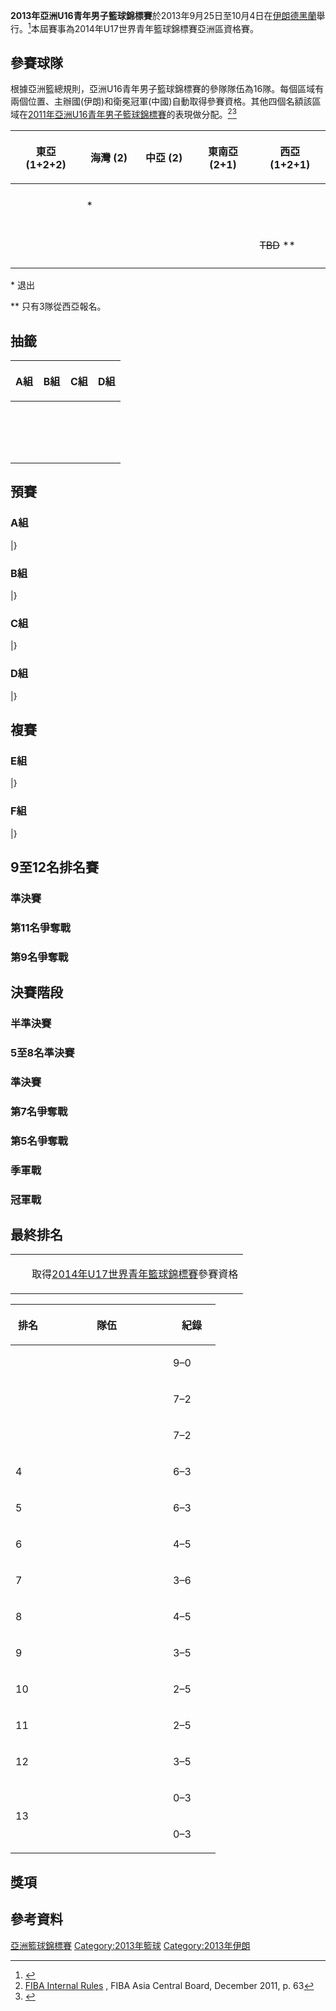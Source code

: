 {{Infobox FIBA tourney
| gender       = men
| continent    = Asia U-16
| year         = 2013
| logo         = 2013年亞洲U16青年男子籃球錦標賽logo.jpg
| size         = 200
| caption      = 
| host         = 伊朗
| dates        = 9月25日至10月4日
| teams        = 14
| federations  = 44
| venues       = 1
| cities       = 1
| champions    = China
| title_number = 3
| mvp          =
| ppg_p        = 
| ppg_t        = 
| rpg_p        = 
| rpg_t        =
| apg_p        =
| apg_t        = 
| website      = [http://www.tehran2013.fibaasia.net 2013年亞洲U16青年男子籃球錦標賽]
| prevseason   = [[2011年亞洲U16青年男子籃球錦標賽|2011]]
| nextseason   = [[2015年亞洲U16青年男子籃球錦標賽|2015]]
}}

'''2013年亞洲U16青年男子籃球錦標賽'''於2013年9月25日至10月4日在[[伊朗|伊朗]][[德黑蘭|德黑蘭]]舉行。<ref>{{cite web|url=http://www.fibaasia.net/NewsDetails.aspx?id=2916|title=PHI - 27th FIBA Asia Championship moved to Philippines; 2013 calendar finalized|date=10 January 2013|publisher=[[FIBA_Asia|FIBA Asia]]|accessdate=28 June 2013|archive-url=https://web.archive.org/web/20130925165031/http://www.fibaasia.net/NewsDetails.aspx?id=2916|archive-date=2013-09-25|dead-url=yes}}</ref>本屆賽事為2014年U17世界青年籃球錦標賽亞洲區資格賽。

== 參賽球隊 ==
根據亞洲籃總規則，亞洲U16青年男子籃球錦標賽的參隊隊伍為16隊。每個區域有兩個位置、主辦國(伊朗)和衛冕冠軍(中國)自動取得參賽資格。其他四個名額該區域在[[2011年亞洲U16青年男子籃球錦標賽|2011年亞洲U16青年男子籃球錦標賽]]的表現做分配。<ref>[http://fibaasia.net/FIBA%20ASIA%20Internal%20Regulations.pdf FIBA Internal Rules] {{Wayback|url=http://fibaasia.net/FIBA%20ASIA%20Internal%20Regulations.pdf |date=20150213232937 }}, FIBA Asia Central Board, December 2011, p. 63</ref><ref>{{cite web|url=http://tehran2013.fibaasia.net/Teams.aspx|title=Teams|publisher=[[FIBA_Asia|FIBA Asia]]|accessdate=3 September 2013|deadurl=yes|archiveurl=https://web.archive.org/web/20130925052850/http://tehran2013.fibaasia.net/Teams.aspx|archivedate=2013年9月25日}}</ref>

{|class=wikitable style="font-size:90%;"
|-
!width=150|東亞 (1+2+2) !!width=150|海灣 (2) !!width=150|中亞 (2) !!width=150|東南亞 (2+1) !!width=150|西亞 (1+2+1)
|-
|bgcolor="#aaffaa"|{{Bk|CHN}}
|{{bk|BHR}}
|{{bk|IND}}
|{{bk|PHI}}
|bgcolor="#aaffaa"|{{Bk|IRI}}
|-
|{{bk|TPE}}
|<s>{{Bk|SAU}}</s> *
|{{bk|KAZ}}
|{{bk|THA}}
|{{bk|JOR}}
|-
|{{bk|HKG}}
|
|
|{{bk|MAS}}
|{{bk|SYR}}
|-
|{{bk|JPN}}
|
|
|
|<s>TBD</s> **
|-
|{{bk|KOR}}
|
|
|
|
|}

<nowiki>*</nowiki> 退出

<nowiki>**</nowiki> 只有3隊從西亞報名。

==抽籤==
{| class="wikitable" width=80%
!width=25%|A組
!width=25%|B組
!width=25%|C組
!width=25%|D組
|- 
|valign=top|
{{bk|BHR}}<br />
{{bk|CHN}}<br />
{{bk|HKG}}<br />
{{bk|SYR}}
|valign=top|
{{bk|IRI}}<br />
{{bk|KOR}}<br />
{{bk|MAS}}<br />
{{bk|THA}}
|valign=top|
{{bk|IND}}<br />
{{bk|JPN}}<br />
{{bk|JOR}}
|valign=top|
{{bk|TPE}}<br />
{{bk|KAZ}}<br />
{{bk|PHI}}
|}

==預賽==

===A組===
{{Bs cl2 header navbar}}
{{Bs cl2 team|t={{bku|17|CHN}} |w=3 |l=0 |pf=287 |pa=152 |bc=#ccffcc}}
{{Bs cl2 team|t={{bku|17|SYR}} |w=2 |l=1 |pf=210 |pa=224 |bc=#ccffcc}}
{{Bs cl2 team|t={{bku|17|BHR}} |w=1 |l=2 |pf=191 |pa=226 |bc=#ccffcc}}
{{Bs cl2 team|t={{bku|17|HKG}} |w=0 |l=3 |pf=174 |pa=260}}
|}

{{Basketballbox|bg=#eee |date=9月25日 |place= [[德黑蘭|德黑蘭]][[阿薩迪籃球館|阿薩迪籃球館]] |time= 09:00 
|report=
|teamA= '''{{bku-rt|17|CHN}}''' |scoreA='''95'''
|teamB= {{bku|17|SYR}} |scoreB=61
|Q1=30–12 |Q2=23–18 |Q3=26–18 |Q4=16–13
|points1=
|points2=
|rebounds1=
|rebounds2=
|assist1= 
|assist2=
|referee=
}}

{{Basketballbox |date=9月25日 |place= [[德黑蘭|德黑蘭]][[阿薩迪籃球館|阿薩迪籃球館]] |time= 11:00 
|report=
|teamA= '''{{bku-rt|17|BHR}}''' |scoreA='''85'''
|teamB= {{bku|17|HKG}} |scoreB=60
|Q1=19–16 |Q2=22–19 |Q3=17–9 |Q4=27–16
|points1=
|points2=
|rebounds1=
|rebounds2=
|assist1= 
|assist2=
|referee=
}}

{{Basketballbox|bg=#eee |date=9月26日 |place= [[德黑蘭|德黑蘭]][[阿薩迪籃球館|阿薩迪籃球館]] |time= 09:00 
|report=
|teamA= {{bku-rt|17|HKG}} |scoreA=48
|teamB= '''{{bku|17|CHN}}''' |scoreB='''100'''
|Q1=17–22 |Q2=12–21 |Q3=8–35 |Q4=11–22
|points1=
|points2=
|rebounds1=
|rebounds2=
|assist1= 
|assist2=
|referee=
}}

{{Basketballbox |date=9月26日 |place= [[德黑蘭|德黑蘭]][[阿薩迪籃球館|阿薩迪籃球館]] |time= 11:00 
|report=
|teamA= '''{{bku-rt|17|SYR}}''' |scoreA='''74'''
|teamB= {{bku|17|BHR}} |scoreB=63
|Q1=19–8 |Q2=21–13 |Q3=16–23 |Q4=18–19
|points1=
|points2=
|rebounds1=
|rebounds2=
|assist1= 
|assist2=
|referee=
}}

{{Basketballbox|bg=#eee |date=9月27日 |place= [[德黑蘭|德黑蘭]][[阿薩迪籃球館|阿薩迪籃球館]] |time= 09:00 
|report=
|teamA= '''{{bku-rt|17|CHN}}''' |scoreA='''92'''
|teamB= {{bku|17|BHR}} |scoreB=43
|Q1=21–12 |Q2=19–13 |Q3=24–6 |Q4=28–12
|points1=
|points2=
|rebounds1=
|rebounds2=
|assist1= 
|assist2=
|referee=
}}

{{Basketballbox |date=9月27日 |place= [[德黑蘭|德黑蘭]][[阿薩迪籃球館|阿薩迪籃球館]] |time= 11:00 
|report=
|teamA= {{bku-rt|17|HKG}} |scoreA=66
|teamB= '''{{bku|17|SYR}}''' |scoreB='''75'''
|Q1=21–18 |Q2=15–18 |Q3=16–20 |Q4=14–19
|points1=
|points2=
|rebounds1=
|rebounds2=
|assist1= 
|assist2=
|referee=
}}

===B組===
{{Bs cl2 header navbar}}
{{Bs cl2 team|t={{bku|17|KOR}} |w=3 |l=0 |pf=315 |pa=215 |bc=#ccffcc}}
{{Bs cl2 team|t={{bku|17|IRI}} |w=2 |l=1 |pf=253 |pa=211 |bc=#ccffcc}}
{{Bs cl2 team|t={{bku|17|MAS}} |w=1 |l=2 |pf=205 |pa=265 |bc=#ccffcc}}
{{Bs cl2 team|t={{bku|17|THA}} |w=0 |l=3 |pf=172 |pa=254}}
|}

{{Basketballbox|bg=#eee |date=9月25日 |place= [[德黑蘭|德黑蘭]][[阿薩迪籃球館|阿薩迪籃球館]] |time= 13:00 
|report=
|teamA= '''{{bku-rt|17|KOR}}''' |scoreA='''118'''
|teamB= {{bku|17|THA}} |scoreB=65
|Q1=32–15 |Q2=19–17 |Q3=32–14 |Q4=34–19
|points1=
|points2=
|rebounds1=
|rebounds2=
|assist1= 
|assist2=
|referee=
}}

{{Basketballbox |date=9月25日 |place= [[德黑蘭|德黑蘭]][[阿薩迪籃球館|阿薩迪籃球館]] |time= 17:00 
|report=
|teamA= {{bku-rt|17|MAS}} |scoreA=68
|teamB= '''{{bku|17|IRI}}''' |scoreB='''104'''
|Q1=16–31 |Q2=24–26 |Q3=14–17 |Q4=14–30
|points1=
|points2=
|rebounds1=
|rebounds2=
|assist1= 
|assist2=
|referee=
}}

{{Basketballbox|bg=#eee |date=9月26日 |place= [[德黑蘭|德黑蘭]][[阿薩迪籃球館|阿薩迪籃球館]] |time= 13:00 
|report=
|teamA= {{bku-rt|17|THA}} |scoreA=56
|teamB= '''{{bku|17|MAS}}''' |scoreB='''65'''
|Q1=11–17 |Q2=14–17 |Q3=19–16 |Q4=12–15
|points1=
|points2=
|rebounds1=
|rebounds2=
|assist1= 
|assist2=
|referee=
}}

{{Basketballbox |date=9月26日 |place= [[德黑蘭|德黑蘭]][[阿薩迪籃球館|阿薩迪籃球館]] |time= 17:00 
|report=
|teamA= {{bku-rt|17|IRI}} |scoreA=78
|teamB= '''{{bku|17|KOR}}''' |scoreB='''92'''
|Q1=19–20 |Q2=23–22 |Q3=16–27 |Q4=20–23
|points1=
|points2=
|rebounds1=
|rebounds2=
|assist1= 
|assist2=
|referee=
}}

{{Basketballbox|bg=#eee |date=9月27日 |place= [[德黑蘭|德黑蘭]][[阿薩迪籃球館|阿薩迪籃球館]] |time= 13:00 
|report=
|teamA= '''{{bku-rt|17|KOR}}''' |scoreA='''105'''
|teamB= {{bku|17|MAS}} |scoreB=72
|Q1=24–16 |Q2=23–24 |Q3=25–14 |Q4=33–18
|points1=
|points2=
|rebounds1=
|rebounds2=
|assist1= 
|assist2=
|referee=
}}

{{Basketballbox |date=9月27日 |place= [[德黑蘭|德黑蘭]][[阿薩迪籃球館|阿薩迪籃球館]] |time= 17:00 
|report=
|teamA= '''{{bku-rt|17|IRI}}''' |scoreA='''71'''
|teamB= {{bku|17|THA}} |scoreB=51
|Q1=23–7 |Q2=15–15 |Q3=13–6 |Q4=20–23
|points1=
|points2=
|rebounds1=
|rebounds2=
|assist1= 
|assist2=
|referee=
}}

===C組===
{{Bs cl2 header navbar}}
{{Bs cl2 team|t={{bku|17|JPN}} |w=2 |l=0 |pf=172 |pa=128 |bc=#ccffcc}}
{{Bs cl2 team|t={{bku|17|JOR}} |w=1 |l=1 |pf=157 |pa=184 |bc=#ccffcc}}
{{Bs cl2 team|t={{bku|17|IND}} |w=0 |l=2 |pf=168 |pa=185 |bc=#ccffcc}}
|}

{{Basketballbox|bg=#eee |date=9月25日 |place= [[德黑蘭|德黑蘭]][[阿薩迪籃球館|阿薩迪籃球館]]|time= 09:00 
|report= [http://www.fibaasia.net/UserImages/BSF01201392542723.PDF Report]
|teamA= {{bku-rt|17|IND}}|scoreA= 97
|teamB= '''{{bku|17|JOR}}'''|scoreB= '''100'''
|Q1=22–20 |Q2=20–16 |Q3=23–24 |Q4=21–26 |OT=11–14
|points1= [[Mahipal_Singh|M. Singh]] 25
|points2= [[Khaled_Abuaboud|Abuaboud]] 24
|rebounds1= [[Vishal_Gupta|Gupta]] 20
|rebounds2= [[Khaled_Abuaboud|Abuaboud]] 15
|assist1= [[Mahipal_Singh|M. Singh]] 5
|assist2= [[Yaseed_Hijazi|Hijazi]] 3
|referee= Duan Zhu (CHN), Mohamed Hasan Alsalam (BHR), Tee Yong Sern (MAS)
}}

{{Basketballbox |date=9月26日 |place= [[德黑蘭|德黑蘭]][[阿薩迪籃球館|阿薩迪籃球館]]|time= 15:00 
|report=
|teamA= {{bku-rt|17|JOR}} |scoreA= 57
|teamB= '''{{bku|17|JPN}}''' |scoreB='''87'''
|Q1=9–19 |Q2=12–29 |Q3=17–21 |Q4=19–18
|points1=
|points2=
|rebounds1=
|rebounds2=
|assist1=
|assist2=
|referee=
}}

{{Basketballbox|bg=#eee |date=9月27日 |place= [[德黑蘭|德黑蘭]][[阿薩迪籃球館|阿薩迪籃球館]]|time= 15:00 
|report=
|teamA= '''{{bku-rt|17|JPN}}''' |scoreA='''85'''
|teamB= {{bku|17|IND}} |scoreB=71
|Q1=23–19 |Q2=21–10 |Q3=18–19 |Q4=23–23
|points1=
|points2=
|rebounds1=
|rebounds2=
|assist1=
|assist2=
|referee=
}}

===D組===
{{Bs cl2 header navbar}}
{{Bs cl2 team|t={{bku|17|TPE}} |w=2 |l=0 |pf=204 |pa=172 |bc=#ccffcc}}
{{Bs cl2 team|t={{bku|17|PHI}} |w=1 |l=1 |pf=180 |pa=183 |bc=#ccffcc}}
{{Bs cl2 team|t={{bku|17|KAZ}} |w=0 |l=2 |pf=170 |pa=199 |bc=#ccffcc}}
|}

{{Basketballbox|bg=#eee |date=9月25日 |place= [[德黑蘭|德黑蘭]][[阿薩迪籃球館|阿薩迪籃球館]]|time= 11:00 
|report= [http://www.fibalivestats.com/matches/4142/09/11/16/83heh7CzFhS7s/ Live Stats]
|teamA= '''{{bk-rt|TPE}}'''|scoreA= '''109'''
|teamB= {{Bk|KAZ}}|scoreB= 82
|Q1=29–20 |Q2=25–22 |Q3=27–16 |Q4=28–24
|points1= [[杜思汗|杜思汗]] 26
|points2= [[Leonid_Voronushkin|Voronushkin]] 22
|rebounds1= [[孫永成|孫永成]], [[黃建智|黃建智]] 9
|rebounds2= [[Alexander_Danichenko|Danichenko]] 17
|assist1= [[杜思汗|杜思汗]] 6
|assist2= [[Andrey_Litvinenko|Litvinenko]], [[Valentin_Kirilin|Kirilin]] 4
|referee= Shakeeb Abdulkareem (BHR), Mohsen Roshan Zamir (IRI), Thongchai Thaweewutsophon (THA)
}}

{{Basketballbox |date=9月26日 |place= [[德黑蘭|德黑蘭]][[阿薩迪籃球館|阿薩迪籃球館]]|time= 19:00 
|report= [http://www.fibaasia.net/UserImages/BSF012013926151744.PDF Report]
|teamA= {{bku-rt|17|KAZ}}|scoreA= 88
|teamB= '''{{bku|17|PHI}}'''|scoreB='''90'''
|Q1=26–28 |Q2=14–20 |Q3=32–19 |Q4=16–23
|points1= [[Leonid_Voronushkin|Voronushkin]] 22
|points2= [[Michael_dela_Cruz|dela Cruz]] 19
|rebounds1= [[Konstantin_Neff|Neff]] 16
|rebounds2= [[Richard_Escoto|Escoto]] 19
|assist1= [[Zhalgasbek_Kadyr|Kadyr]] 4
|assist2= [[Lorenzo_Navarro|Navarro]] 4
|referee= Yuen Chun Yip (HKG), Haytham Alkouja (SYR), Antwan Ashji (SYR)
}}

{{Basketballbox|bg=#eee |date=9月27日 |place= [[德黑蘭|德黑蘭]][[阿薩迪籃球館|阿薩迪籃球館]]|time= 19:00 
|report= [http://www.fibaasia.net/UserImages/BSF012013927132426.PDF Report]
|teamA= {{bku-rt|17|PHI}}|scoreA= 90
|teamB= '''{{bku|17|TPE}}'''|scoreB='''95'''
|Q1=24–20 |Q2=24–24 |Q3=18–24 |Q4=24–27
|points1= [[Michael_Nieto|M. Nieto]] 26
|points2= [[杜思汗|杜思汗]] 29
|rebounds1= [[Michael_Nieto|M. Nieto]] 16
|rebounds2= [[徐鉦順|徐鉦順]] 9
|assist1= [[Joseph_Nieto|J. Nieto]] 6
|assist2= [[張峻庭|張峻庭]] 6
|referee= Ahmed Ali Yaseen Al-Suwaili (IRQ), Shakeeb Abdulkareem (BHR), Tee Yong Sern (MAS)
}}

==複賽==
===E組===
{{Bs cl2 header navbar}}
{{Bs cl2 team|t={{bku|17|CHN}} |w=5 |l=0 |pf=466 |pa=278 |bc=#ccffcc}}
{{Bs cl2 team|t={{bku|17|BHR}} |w=3 |l=2 |pf=352 |pa=378 |bc=#ccffcc}}
{{Bs cl2 team|t={{bku|17|KOR}} |w=3 |l=2 |pf=463 |pa=397 |bc=#ccffcc}}
{{Bs cl2 team|t={{bku|17|IRI}} |w=2 |l=3 |pf=344 |pa=353 |bc=#ccffcc}}
{{Bs cl2 team|t={{bku|17|SYR}} |w=2 |l=3 |pf=345 |pa=392}}
{{Bs cl2 team|t={{bku|17|MAS}} |w=0 |l=5 |pf=332 |pa=504}}
|}
{{Basketballbox|bg=#eee |date=9月28日 |place= [[德黑蘭|德黑蘭]][[阿薩迪籃球館|阿薩迪籃球館]] |time= 9:00 
|report=
|teamA= '''{{bku-rt|17|CHN}}''' |scoreA='''119'''
|teamB= {{bku|17|MAS}} |scoreB=52
|Q1=30–16 |Q2=33–14 |Q3=32–11 |Q4=24–11
|points1=
|points2=
|rebounds1=
|rebounds2=
|assist1= 
|assist2=
|referee=
}}
{{Basketballbox|date=9月28日 |place= [[德黑蘭|德黑蘭]][[阿薩迪籃球館|阿薩迪籃球館]] |time= 13:00 
|report=
|teamA= '''{{bku-rt|17|BHR}}''' |scoreA='''82'''
|teamB= {{bku|17|KOR}} |scoreB=79
|Q1=23–23 |Q2=22–13 |Q3=18–15 |Q4=19–28
|points1=
|points2=
|rebounds1=
|rebounds2=
|assist1= 
|assist2=
|referee=
}}
{{Basketballbox|bg=#eee |date=9月28日 |place= [[德黑蘭|德黑蘭]][[阿薩迪籃球館|阿薩迪籃球館]] |time= 17:00 
|report=
|teamA= {{bku-rt|17|SYR}} |scoreA=46
|teamB= '''{{bku|17|IRI}}''' |scoreB='''61'''
|Q1=12–10 |Q2=10–18 |Q3=12–20 |Q4=12–13
|points1=
|points2=
|rebounds1=
|rebounds2=
|assist1= 
|assist2=
|referee=
}}
{{Basketballbox|date=9月29日 |place= [[德黑蘭|德黑蘭]][[阿薩迪籃球館|阿薩迪籃球館]] |time= 9:00 
|report=
|teamA= '''{{bku-rt|17|KOR}}''' |scoreA='''116'''
|teamB= {{bku|17|SYR}} |scoreB=82
|Q1=30–19 |Q2=26–19 |Q3=29–23 |Q4=31–21
|points1=
|points2=
|rebounds1=
|rebounds2=
|assist1= 
|assist2=
|referee=
}}
{{Basketballbox|bg=#eee |date=9月29日 |place= [[德黑蘭|德黑蘭]][[阿薩迪籃球館|阿薩迪籃球館]] |time= 13:00 
|report=
|teamA= {{bku-rt|17|MAS}} |scoreA=83
|teamB= '''{{bku|17|BHR}}''' |scoreB='''94'''
|Q1=17–24 |Q2=18–30 |Q3=22–20 |Q4=26–20
|points1=
|points2=
|rebounds1=
|rebounds2=
|assist1= 
|assist2=
|referee=
}}
{{Basketballbox|date=9月29日 |place= [[德黑蘭|德黑蘭]][[阿薩迪籃球館|阿薩迪籃球館]] |time= 17:00 
|report=
|teamA= {{bku-rt|17|IRI}} |scoreA=51
|teamB= '''{{bku|17|CHN}}''' |scoreB='''77'''
|Q1=14–24 |Q2=11–10 |Q3=13–27 |Q4=13–16
|points1=
|points2=
|rebounds1=
|rebounds2=
|assist1= 
|assist2=
|referee=
}}
{{Basketballbox|bg=#eee |date=9月30日 |place= [[德黑蘭|德黑蘭]][[阿薩迪籃球館|阿薩迪籃球館]] |time= 9:00 
|report=
|teamA= '''{{bku-rt|17|CHN}}''' |scoreA='''83'''
|teamB= {{bku|17|KOR}} |scoreB=71
|Q1=21–19 |Q2=22–16 |Q3=14–17 |Q4=26–19
|points1=
|points2=
|rebounds1=
|rebounds2=
|assist1= 
|assist2=
|referee=
}}
{{Basketballbox|date=9月30日 |place= [[德黑蘭|德黑蘭]][[阿薩迪籃球館|阿薩迪籃球館]] |time= 11:00 
|report=
|teamA= '''{{bku-rt|17|SYR}}''' |scoreA='''82'''
|teamB= {{bku|17|MAS}} |scoreB=57
|Q1=20–21 |Q2=26–18 |Q3=25–10 |Q4=11–8
|points1=
|points2=
|rebounds1=
|rebounds2=
|assist1= 
|assist2=
|referee=
}}
{{Basketballbox|bg=#eee |date=9月30日 |place= [[德黑蘭|德黑蘭]][[阿薩迪籃球館|阿薩迪籃球館]] |time= 17:00 
|report=
|teamA= '''{{bku-rt|17|BHR}}''' |scoreA='''70'''
|teamB= {{bku|17|IRI}} |scoreB=50
|Q1=18–10 |Q2=11–17 |Q3=14–11 |Q4=27–12
|points1=
|points2=
|rebounds1=
|rebounds2=
|assist1= 
|assist2=
|referee=
}}

===F組===
{{Bs cl2 header navbar}}
{{Bs cl2 team|t={{bku|17|PHI}} |w=4 |l=1 |pf=425 |pa=386 |bc=#ccffcc}}
{{Bs cl2 team|t={{bku|17|JPN}} |w=4 |l=1 |pf=438 |pa=372 |bc=#ccffcc}}
{{Bs cl2 team|t={{bku|17|TPE}} |w=4 |l=1 |pf=441 |pa=405 |bc=#ccffcc}}
{{Bs cl2 team|t={{bku|17|KAZ}} |w=1 |l=4 |pf=408 |pa=423 |bc=#ccffcc}}
{{Bs cl2 team|t={{bku|17|IND}} |w=1 |l=4 |pf=372 |pa=408}}
{{Bs cl2 team|t={{bku|17|JOR}} |w=1 |l=4 |pf=347 |pa=437}}
|}

{{Basketballbox|bg=#eee |date=9月28日 |place= [[德黑蘭|德黑蘭]][[阿薩迪籃球館|阿薩迪籃球館]] |time= 11:00 
|report= [http://www.fibaasia.net/UserImages/BSF0120139286920.PDF Report]
|teamA= {{bku-rt|17|JOR}} |scoreA=60
|teamB= '''{{bku|17|PHI}}'''|scoreB='''73'''
|Q1=14–17 |Q2=17–26 |Q3=19–15 |Q4=10–15
|points1= [[Yaseed_Hijazi|Hijazi]] 14
|points2= [[Jose_Go|Go]] 22
|rebounds1= [[Mohammad_Daher|M. Daher]], [[Hashem_Almajali|H. Almajali]], [[Khaled_Abuaboud|Abuaboud]] 9
|rebounds2= [[Michael_Nieto|M. Nieto]] 20
|assist1= [[Omar_Albdour|Albdour]], [[Ali_Daher|A. Daher]], [[Khaled_Abuaboud|Abuaboud]] 2
|assist2= [[Lorenzo_Navarro|Navarro]] 3
|referee= Haytham Alkouja (SYR), Hadi Salem (IRI), Shakeeb Abdulkareem (BHR)
}}

{{Basketballbox|date=9月28日 |place= [[德黑蘭|德黑蘭]][[阿薩迪籃球館|阿薩迪籃球館]] |time= 15:00 
|report= [http://www.fibaasia.net/UserImages/BSF01201392894216.PDF Report]
|teamA= '''{{bku-rt|17|JPN}}''' |scoreA='''94'''
|teamB= {{bku|17|KAZ}} |scoreB=74
|Q1=33–9 |Q2=23–28 |Q3=18–18 |Q4=20–19
|points1= [[八村壘|八村壘]] 35
|points2= [[Konstantin_Neff|Neff]] 25
|rebounds1= [[Hayato_Maki|Maki]], [[八村壘|八村壘]] 8
|rebounds2= [[Konstantin_Neff|Neff]] 7
|assist1= [[Yutaro_Hayashi|Hayashi]] 9
|assist2= [[Zhalgasbek_Kadyr|Kadyr]], [[Leonid_Voronushkin|Voronushkin]], [[Valentin_Kirilin|Kirilin]] 2
|referee=Duan Zhu (CHN), Antwan Ashji (SYR), Sadegh Ghanbarimanab (IRI)
}}

{{Basketballbox|bg=#eee |date=9月28日 |place= [[德黑蘭|德黑蘭]][[阿薩迪籃球館|阿薩迪籃球館]] |time= 19:00 
|report= [http://www.fibaasia.net/UserImages/BSF0120139281344.PDF Report]
|teamA= {{bku-rt|17|IND}} |scoreA=69
|teamB= '''{{bku|17|TPE}}''' |scoreB='''80'''
|Q1=17–27 |Q2=17–25 |Q3=18–15 |Q4=17–13
|points1= [[Mahipal_Singh|M. Singh]] 34
|points2= [[吳彥儒|吳彥儒]] 21
|rebounds1= [[Vishal_Gupta|Gupta]] 6
|rebounds2= [[徐鉦順|徐鉦順]] 11
|assist1= [[Mahipal_Singh|M. Singh]], [[Akhilesh_Tudu|Tudu]] 2
|assist2= [[張峻庭|張峻庭]] 6
|referee=Tee Yong Sern (MAS), Mohd Hasan Alsalam (BHR), Mohsen Roshan Zamir (IRI)
}}

{{Basketballbox|date=9月29日 |place= [[德黑蘭|德黑蘭]][[阿薩迪籃球館|阿薩迪籃球館]] |time= 11:00 
|report= [http://www.fibaasia.net/UserImages/BSF01201392953458.PDF Report]
|teamA= '''{{bku-rt|17|PHI}}''' |scoreA='''94'''
|teamB= {{bku|17|JPN}} |scoreB=76
|Q1=23–16 |Q2=19–18 |Q3=36–19 |Q4=16–23
|points1= [[Michael_Nieto|M. Nieto]] 21
|points2= [[Hayato_Maki|Maki]] 16
|rebounds1= [[Michael_Nieto|M. Nieto]] 12
|rebounds2= [[八村壘|八村壘]] 11
|assist1= [[Joseph_Nieto|J. Nieto]] 3
|assist2= [[Yutaro_Hayashi|Hayashi]] 6
|referee= Duan Zhu (CHN), Sadegh Ghanbarimanab (IRI), Tee Yong Sern (MAS)
}}

{{Basketballbox|bg=#eee |date=9月29日 |place= [[德黑蘭|德黑蘭]][[阿薩迪籃球館|阿薩迪籃球館]] |time= 15:00 
|report= [http://www.fibaasia.net/UserImages/BSF01201392992931.PDF Report]
|teamA= '''{{bku-rt|17|TPE}}''' |scoreA='''81'''
|teamB= {{bku|17|JOR}} |scoreB=68
|Q1=24–13 |Q2=21–23 |Q3=24–13 |Q4=12–19
|points1= [[杜思汗|杜思汗]] 18
|points2= [[Yaseed_Hijazi|Hijazi]] 19
|rebounds1= [[董晉嘉|董晉嘉]] 10
|rebounds2= [[Khaled_Abuaboud|Abuaboud]] 23
|assist1= [[張峻庭|張峻庭]], [[吳彥儒|吳彥儒]] 3
|assist2= [[Yaseed_Hijazi|Hijazi]] 3
|referee=Haytham Alkouja (SYR), Mohd Hasan Alsalam (BHR), Mohsen Roshan Zamir (IRI)
}}

{{Basketballbox|date=9月29日 |place= [[德黑蘭|德黑蘭]][[阿薩迪籃球館|阿薩迪籃球館]] |time= 19:00 
|report= [http://www.fibaasia.net/UserImages/BSF012013929144838.PDF Report]
|teamA= {{bku-rt|17|KAZ}} |scoreA=65
|teamB= '''{{bku|17|IND}}''' |scoreB='''68'''
|Q1=13–11 |Q2=16–16 |Q3=11–22 |Q4=25–19
|points1= [[Valentin_Kirilin|Kirilin]] 15
|points2= [[Mahipal_Singh|M. Singh]] 22
|rebounds1= [[Konstantin_Neff|Neff]] 14
|rebounds2= [[Yogesh_Kanderiya|Kanderiya]] 10
|assist1= [[Valentin_Kirilin|Kirilin]] 4
|assist2= [[Mahipal_Singh|M. Singh]], [[Akhilesh_Tudu|Tudu]] 2
|referee=Hadi Salem (IRI), Antwan Ashji (SYR), Shakeeb Abdulkareem (BHR)
}}

{{Basketballbox|bg=#eee |date=9月30日 |place= [[德黑蘭|德黑蘭]][[阿薩迪籃球館|阿薩迪籃球館]] |time= 13:00 
|report= [http://www.fibaasia.net/UserImages/BSF01201393072350.PDF Report]
|teamA= {{bku-rt|17|JOR}} |scoreA=62
|teamB= '''{{bku|17|KAZ}}''' |scoreB='''99'''
|Q1=12–18 |Q2=11–25 |Q3=16–22 |Q4=23–34
|points1= [[Rashed_Almajali|R. Almajali]] 18
|points2= [[Andrey_Litvinenko|Litvinenko]] 22
|rebounds1= [[Khaled_Abuaboud|Abuaboud]] 12
|rebounds2= [[Ruslan_Aytkali|Aytkali]] 9
|assist1= [[Yaseed_Hijazi|Hijazi]] 5
|assist2= [[Zhalgasbek_Kadyr|Kadyr]] 10
|referee=Duan Zhu (CHN), Mohd Hasan Alsalam (BHR), Hadi Salem (IRI)
}}

{{Basketballbox|date=9月30日 |place= [[德黑蘭|德黑蘭]][[阿薩迪籃球館|阿薩迪籃球館]] |time= 15:00 
|report= [http://www.fibaasia.net/UserImages/BSF012013930104858.PDF Report]
|teamA= '''{{bku-rt|17|JPN}}''' |scoreA='''96'''
|teamB= {{bku|17|TPE}} |scoreB=76
|Q1=23–27 |Q2=16–12 |Q3=25–20 |Q4=32–17
|points1= [[Rui_Hachimura|Hachimura]] 26
|points2= [[孫永成|孫永成]] 16
|rebounds1= [[Gen_Hiraiwa|Hiraiwa]] 14
|rebounds2= [[孫永成|孫永成]] 10
|assist1= [[Kaito_Muto|Muto]] 3
|assist2= [[張峻庭|張峻庭]] 2
|referee=Shakeeb Abdulkareem (BHR), Haytham Alkouja (SYR), Sadegh Ghanbarimanab (IRI)
}}

{{Basketballbox|bg=#eee |date=9月30日 |place= [[德黑蘭|德黑蘭]][[阿薩迪籃球館|阿薩迪籃球館]] |time= 19:00 
|report= [http://www.fibaasia.net/UserImages/BSF01201393013910.PDF Report]
|teamA= {{bku-rt|17|IND}}|scoreA=67
|teamB= '''{{bku|17|PHI}}''' |scoreB='''78'''
|Q1=11–17 |Q2=14–14 |Q3=22–31 |Q4=20–16
|points1= [[Mahipal_Singh|M. Singh]], [[Jaipal_Singh_Maan|Maan]] 14
|points2= [[Jose_Go|Go]] 26
|rebounds1= [[Erash_Hooda|Hooda]] 8
|rebounds2= ''4 players'' 8
|assist1= [[Akhilesh_Tudu|Tudu]] 4
|assist2= [[Joseph_Nieto|J. Nieto]] 4
|referee= Mohsen Roshan Zamir (IRI), Antwan Ashji (SYR), Tee Yong Sern (MAS)
}}

==9至12名排名賽==
{{Round4-with third
|RD1=Semifinals
|RD2=9th place
|Consol=11th place
<!--SF-->
|10月2日 (OT)|{{bku|17|IND}}|80|'''{{bku|17|MAS}}'''|'''82'''
|10月2日|{{bku|17|SYR}}|55|'''{{bku|17|JOR}}'''|'''66'''
<!--F-->
|10月3日|'''{{bku|17|MAS}}'''|'''86'''|{{bku|17|JOR}}|80
|10月3日|'''{{bku|17|IND}}'''|'''81'''|{{bku|17|SYR}}|67
}}

===準決賽===
{{Basketballbox|bg=#eee |date=10月2日 |place= [[德黑蘭|德黑蘭]][[阿薩迪籃球館|阿薩迪籃球館]] |time=9:00
|report= [http://www.fibaasia.net/UserImages/BSF01201310234544.PDF Report]
|teamA= '''{{bku-rt|17|MAS}}'''|scoreA='''82'''
|teamB= {{bku|17|IND}} |scoreB=80
|Q1=16–9 |Q2=19–15 |Q3=8–16 |Q4=24–27 |OT=15–13
|points1= [[Chang_Zi_Fueng|Chang Z.F.]] 26
|points2= [[Mahipal_Singh|M. Singh]] 26
|rebounds1= [[Chang_Zi_Fueng|Chang Z.F.]] 13
|rebounds2= [[Vishal_Gupta|Gupta]] 12
|assist1= [[Foo_Ting_Jun|Foo T.J.]] 8
|assist2= [[Akhilesh_Tudu|Tudu]] 5
|referee=Shakeeb Abdulkareem (BHR), Ho Chang-Jen (TPE), Hadi Salem (IRI)
}}

{{Basketballbox|date=10月2日 |place= [[德黑蘭|德黑蘭]][[阿薩迪籃球館|阿薩迪籃球館]] |time=11:00
|report= [http://www.fibaasia.net/UserImages/BSF01201310263940.PDF Report]
|teamA= {{bku-rt|17|SYR}}|scoreA=55
|teamB= '''{{bku|17|JOR}}''' |scoreB='''66'''
|Q1=13–20 |Q2=13–13 |Q3=16–12 |Q4=13–21
|points1= [[Mohammad_Hadri|Hadri]] 19
|points2= [[Mohammad_Daher|M. Daher]] 20
|rebounds1= [[Khalel_Khori|Khori]] 17
|rebounds2= [[Mohammad_Daher|M. Daher]], [[Khaled_Abuaboud|Abuaboud]] 12
|assist1= [[Yosuf_Akhdir|Akhdir]], [[Ronaldo_Shammas|Shammas]] 2
|assist2= [[Yaseed_Hijazi|Hijazi]] 6
|referee=Mohd Hasan Alsalam (BHR), Hamlet Arakelyan (KAZ), Mohsen Roshan Zamir (IRI)
}}

===第11名爭奪戰===
{{Basketballbox|bg=#eee |date=10月3日 |place= [[德黑蘭|德黑蘭]][[阿薩迪籃球館|阿薩迪籃球館]] |time=9:00
|report= [http://www.fibaasia.net/UserImages/BSF01201310332256.PDF Report]
|teamA= '''{{bku-rt|17|IND}}''' |scoreA='''81'''
|teamB= {{bku|17|SYR}} |scoreB=67
|Q1=22–10 |Q2=21–16 |Q3=23–18 |Q4=15–23
|points1= [[Mahipal_Singh|M. Singh]] 19
|points2= [[Ronaldo_Shammas|Shammas]] 22
|rebounds1= [[Vishal_Gupta|Gupta]] 11
|rebounds2= [[Ronaldo_Shammas|Shammas]] 8
|assist1= [[Rahul_Mehla|Mehla]] 3
|assist2= [[Ronaldo_Shammas|Shammas]] 4
|referee=Mohd Ismail Altarawneh (JOR), Mohd Hasan Alsalam (BHR), Thongchai Thaweewutsophon (THA)
}}

===第9名爭奪戰===
{{Basketballbox|bg=#eee |date=10月3日 |place= [[德黑蘭|德黑蘭]][[阿薩迪籃球館|阿薩迪籃球館]] |time=11:00
|report= [http://www.fibaasia.net/UserImages/BSF01201310332256.PDF Report]
|teamA= '''{{bku-rt|17|MAS}}''' |scoreA='''86'''
|teamB= {{bku|17|JOR}} |scoreB=80
|Q1=19–19 |Q2=17–21 |Q3=21–24 |Q4=29–16
|points1= [[Tan_Wei_Jie|Tan W.J.]], [[Yek_Liang_Chuan|Yek L.C.]] 21
|points2= [[Yaseed_Hijazi|Hijazi]] 28
|rebounds1= [[Yek_Liang_Chuan|Yek L.C.]] 10
|rebounds2= [[Khaled_Abuaboud|Abuaboud]] 9
|assist1= [[Foo_Ting_Jun|Foo T.J.]], [[Chong_Koon_Wei|Chong K.W.]] 5
|assist2= [[Yaseed_Hijazi|Hijazi]] 5
|referee=Yuen Chun Yip (HKG), Amarjot Singh Mavi (IND), Mohsen Roshan Zamir (IRI)
}}

==決賽階段==
{{Round8-with third
|RD1=Quarterfinals
|RD2=Semifinals
|RD3=Final
|Consol=3rd place
<!--QF-->
|10月2日|'''{{bku|17|CHN}}'''|'''102'''|{{bku|17|KAZ}}|75
|10月2日|'''{{bku|17|JPN}}'''|'''75'''|{{bku|17|KOR}}|71
|10月2日|'''{{bku|17|PHI}}'''|'''79'''|{{bku|17|IRI}}|52
|10月2日|{{bku|17|BHR}}|67|'''{{bku|17|TPE}}'''|'''70'''
<!--SF-->
|10月3日|'''{{bku|17|CHN}}'''|'''99'''|{{bku|17|JPN}}|78
|10月3日|'''{{bku|17|PHI}}'''|'''77'''|{{bku|17|TPE}}|72
<!--F-->
|10月4日|'''{{bku|17|CHN}}'''|'''85'''|{{bku|17|PHI}}|78
|10月4日|'''{{bku|17|JPN}}'''|'''85'''|{{bku|17|TPE}}|72
}}

{{Round4-with third
|RD1=Semifinals
|RD2=5th place
|Consol=7th place
<!--SF-->
|10月3日|{{bku|17|KAZ}}|75|'''{{bku|17|KOR}}'''|'''88'''
|10月3日|'''{{bku|17|IRI}}'''|'''79'''|{{bku|17|BHR}}|56
<!--F-->
|10月4日|{{bku|17|KOR}}'''|'''66'''|{{bku|17|IRI}}|53
|10月4日|'''{{bku|17|KAZ}}'''|'''97'''|{{bku|17|BHR}}|42
}}

===半準決賽===
{{Basketballbox|bg=#eee|date=10月2日 |place= [[德黑蘭|德黑蘭]][[阿薩迪籃球館|阿薩迪籃球館]] |time=13:00
|report= [http://www.fibaasia.net/UserImages/BSF01201310271949.PDF Report]
|teamA= {{bku-rt|17|KOR}} |scoreA=71
|teamB= '''{{bku|17|JPN}}''' |scoreB='''75'''
|Q1=21–24 |Q2=24–18 |Q3=17–16 |Q4=9–17
|points1= [[Choi_Jae-Hwa|Choi J.H.]], [[Yang_Jae-Hyuk|Yang J.H.]] 15
|points2= [[Hayato_Maki|Maki]] 25
|rebounds1= [[Kwon_Hyeok-Joon|Kwon H.J.]], [[Park_Sang-Kwon|Park S.K.]] 9
|rebounds2= [[八村壘|八村壘]] 25
|assist1= [[Mun_Sang-Ok|Mun S.O.]] 2
|assist2= [[Hayato_Maki|Maki]] 4
|referee=Yuen Chun Yip (HKG), Amarjot Singh Mavi (IND), Tee Yong Sern (MAS)
}}

{{Basketballbox|date=10月2日 |place= [[德黑蘭|德黑蘭]][[阿薩迪籃球館|阿薩迪籃球館]] |time=15:00
|report= [http://www.fibaasia.net/UserImages/BSF01201310292835.PDF Report]
|teamA= {{bku-rt|17|BHR}} |scoreA=67
|teamB= '''{{bku|17|TPE}}''' |scoreB='''70'''
|Q1=12–26 |Q2=11–15 |Q3=23–15 |Q4=21–14
|points1= [[Mohamed_Juma_(basketball)|Juma]] 26
|points2= [[張峻庭|張峻庭]] 15
|rebounds1= [[Mohamed_Juma_(basketball)|Juma]] 12
|rebounds2= [[孫永成|孫永成]], [[杜思汗|杜思汗]] 10
|assist1= [[Sadiq_Hasan|Hasan]] 2
|assist2= [[張峻庭|張峻庭]] 3
|referee=Haytham Alkouja (SYR), Aibara Nobuyasu (JPN), Mohd Ismail Altarawneh (JOR)
}}

{{Basketballbox|bg=#eee|date=10月2日 |place= [[德黑蘭|德黑蘭]][[阿薩迪籃球館|阿薩迪籃球館]] |time=17:00
|report= [http://www.fibaasia.net/UserImages/BSF012013102111522.PDF Report]
|teamA= {{bku-rt|17|IRI}} |scoreA=52
|teamB= '''{{bku|17|PHI}}''' |scoreB='''79'''
|Q1=14–22 |Q2=10–16 |Q3=22–19 |Q4=6–22
|points1= [[Soheil_Farhadi|Farhadi]] 26
|points2= [[Jolo_Mendoza|Mendoza]] 16
|rebounds1= [[Ali_Naziri|Naziri]] 11
|rebounds2= [[Richard_Escoto|Escoto]] 10
|assist1= [[Mobin_Sheikhi|Sheikhi]] 4
|assist2= [[Lorenzo_Navarro|Navarro]] 7
|referee= Ahmed Ali Yaseen Al-Suwaili (IRQ), Duan Zhu (CHN), Alexey Stephanenko (KAZ)
}}

{{Basketballbox |date=10月2日 |place= [[德黑蘭|德黑蘭]][[阿薩迪籃球館|阿薩迪籃球館]] |time=19:00
|report= [http://www.fibaasia.net/UserImages/BSF012013102125542.PDF Report]
|teamA= '''{{bku-rt|17|CHN}}''' |scoreA= '''102'''
|teamB= {{bku|17|KAZ}} |scoreB=75
|Q1=18–14 |Q2=30–15 |Q3=26–21 |Q4=28–25
|points1= [[Hu_Jinqiu|Hu J.Q.]] 29
|points2= [[Alexander_Danichenko|Danichenko]] 16
|rebounds1= [[Hu_Jinqiu|Hu J.Q.]] 14
|rebounds2= [[Ruslan_Aytkali|Aytkali]] 8
|assist1= [[Liu_Chunqing|Liu C.Q.]] 6
|assist2= [[Zhalgasbek_Kadyr|Kadyr]], [[Valentin_Kirilin|Kirilin]] 4
|referee=Antwan Ashji (SYR), Sadegh Ghanbarimanab (IRI), Thongchai Thaweewutsophon (THA)
}}

===5至8名準決賽===
{{Basketballbox|bg=#eee |date=10月3日 |place= [[德黑蘭|德黑蘭]][[阿薩迪籃球館|阿薩迪籃球館]] |time=13:00
|report= [http://www.fibaasia.net/UserImages/BSF012013103740.PDF Report]
|teamA= {{bku-rt|17|KAZ}} |scoreA=75
|teamB= '''{{bku|17|KOR}}''' |scoreB='''88'''
|Q1=17–26 |Q2=17–18 |Q3=17–26 |Q4=24–18
|points1= [[Andrey_Litvinenko|Litvinenko]], [[Konstantin_Neff|Neff]] 19
|points2= [[Park_Min-Uk|Park M.U.]] 21
|rebounds1= [[Konstantin_Neff|Neff]] 14
|rebounds2= [[Park_Min-Uk|Park M.U.]], [[Park_Sang-Kwon|Park S.K.]], [[Yang_Jae-Min|Yang J.M.]] 6
|assist1= [[Zhalgasbek_Kadyr|Kadyr]] 3
|assist2= [[Kwon_Hyeok-Joon|Kwon H.J.]] 7
|referee=Duan Zhu (CHN), Antwan Ashji (SYR), Hadi Salem (IRI)
}}

{{Basketballbox|date=10月3日 |place= [[德黑蘭|德黑蘭]][[阿薩迪籃球館|阿薩迪籃球館]] |time=15:00
|report= [http://www.fibaasia.net/UserImages/BSF012013103102744.PDF Report]
|teamA= {{bku-rt|17|BHR}} |scoreA=56
|teamB= '''{{bku|17|IRI}}''' |scoreB='''79'''
|Q1=13–10 |Q2=14–9 |Q3=9–35 |Q4=20–25
|points1= [[Mohamed_Juma_(basketball)|Juma]] 29
|points2= [[Barzin_Baban|Baban]] 22
|rebounds1= [[Sadiq_Hasan|Hasan]], [[Mohamed_Juma_(basketball)|Juma]] 9
|rebounds2= [[Soheil_Farhadi|Farhadi]] 11
|assist1= [[Mahmood_Al-Musalli|Al-Musalli]] 2
|assist2= [[Seyed_Abolfazl_Seyedi|Seyedi]] 5
|referee=Ho Chang-Jen (TPE), Aibara Nobuyasu (JPN), Hamlet Arakelyan (KAZ)
}}

===準決賽===
{{Basketballbox|bg=#eee| date=10月3日 |place= [[德黑蘭|德黑蘭]][[阿薩迪籃球館|阿薩迪籃球館]] |time=17:00
|report= [http://www.fibaasia.net/UserImages/BSF012013103113232.PDF Report]
|teamA= '''{{bku-rt|17|CHN}}''' |scoreA='''99'''
|teamB= {{bku|17|JPN}} |scoreB=78
|Q1=17–26 |Q2=17–18 |Q3=17–26 |Q4=24–18
|points1= [[Zhao_Yanhao|Zhao Y.H.]] 32
|points2= [[八村壘|八村壘]] 25
|rebounds1= [[Hu_Jinqiu|Hu J.Q.]] 24
|rebounds2= [[八村壘|八村壘]] 8
|assist1= [[Xu_Minhzhi|Xu M.Z.]] 3
|assist2= [[Yutaro_Hayashi|Hayashi]], [[Shogo_Taira|Taira]], [[Seiya_Igarashi|Igarashi]] 2
|referee=Ahmed Ali Yaseen Al-Suwaili (IRQ), Haytham Alkouja (SYR), Tee Yong Sern (MAS)
}}

{{Basketballbox|date=10月3日 |place= [[德黑蘭|德黑蘭]][[阿薩迪籃球館|阿薩迪籃球館]] |time=19:00
|report= [http://www.fibaasia.net/UserImages/BSF012013103131224.PDF Report]
|teamA= {{bku-rt|17|TPE}} |scoreA=72
|teamB= '''{{bku|17|PHI}}''' |scoreB='''77'''
|Q1=17–23 |Q2=20–19 |Q3=20–12 |Q4=15–23
|points1= [[杜思汗|杜思汗]], [[徐鉦順|徐鉦順]] 14
|points2= [[Jolo_Mendoza|Mendoza]] 28
|rebounds1= [[吳彥儒|吳彥儒]] 10
|rebounds2= [[Andres_Desiderio|Desiderio]] 15
|assist1= [[吳彥儒|吳彥儒]] 5
|assist2= [[Joseph_Nieto|J. Nieto]] 6
|referee=Shakeeb Abdulkareem (BHR), Sadegh Ghanbarimanab (IRI), Alexey Stephanenko (KAZ)
}}

===第7名爭奪戰===
{{Basketballbox|bg=#eee |date=10月4日 |place= [[德黑蘭|德黑蘭]][[阿薩迪籃球館|阿薩迪籃球館]] |time=11:00
|report= [http://www.fibaasia.net/UserImages/BSF01201310455851.PDF Report]
|teamA= '''{{bku-rt|17|KAZ}}''' |scoreA='''97'''
|teamB= {{bku|17|BHR}} |scoreB=42
|Q1=15–8 |Q2=28–15 |Q3=22–8 |Q4=32–11
|points1= [[Andrey_Litvinenko|Litvinenko]] 19
|points2= [[Mahmood_Al-Musalli|Al-Musalli]], [[Husain_Mohamed|Mohamed]], [[Mohamed_Juma_(basketball)|Juma]] 8
|rebounds1= [[Andrey_Litvinenko|Litvinenko]] 12
|rebounds2= [[Ali_Al-Madeh|Al-Madeh]] 8
|assist1= [[Valentin_Kirilin|Kirilin]] 9 
|assist2= [[Ali_Al-Madeh|Al-Madeh]], [[Mohamed_Husain_(basketball)|Husain]], [[Ali_Shakeeb|Shakeeb]] 1
|referee=Duan Zhu (CHN), Amarjot Singh Mavi (IND), Thongchai Thaweewutsophon (THA)
}}

===第5名爭奪戰===
{{Basketballbox|bg=#eee |date=10月4日 |place= [[德黑蘭|德黑蘭]][[阿薩迪籃球館|阿薩迪籃球館]] |time=13:00
|report= [http://www.fibaasia.net/UserImages/BSF01201310472125.PDF Report]
|teamA= '''{{bku-rt|17|KOR}}''' |scoreA='''66'''
|teamB= {{bku|17|IRI}} |scoreB=53
|Q1=16–18 |Q2=22–15 |Q3=18–13 |Q4=10–7
|points1= [[M._Park|M. Park]] 18
|points2= [[B._Razeghin|B. Razeghin]] 16
|rebounds1= [[S._Park|S. Park]] 15
|rebounds2= [[B._Baban|B. Baban]] 10
|assist1= [[H._Kwon|H. Kwon]] 7
|assist2= [[S._Seyedi|S. Seyedi]] 4
|referee=AIBARA Nobuyasu, ASHJI Antwan, HO Chang-Jen
}}

===季軍戰===
{{Basketballbox|bg=#eee |date=10月4日 |place= [[德黑蘭|德黑蘭]][[阿薩迪籃球館|阿薩迪籃球館]] |time=15:00
|report= [http://www.fibaasia.net/UserImages/BSF01201310491554.PDF Report]
|teamA= '''{{bku-rt|17|JPN}}''' |scoreA='''85'''
|teamB= {{bku|17|TPE}} |scoreB=72
|Q1=25–19 |Q2=20–12 |Q3=14–20 |Q4=26–21
|points1= [[H._Maki|H. Maki]] 23
|points2= [[徐鉦順|徐鉦順]] 18
|rebounds1= [[G._Hiraiwa|G. Hiraiwa]] 9
|rebounds2= [[徐鉦順|徐鉦順]] 17
|assist1= [[H._Maki|H. Maki]] 5
|assist2= [[陳柏宏|陳柏宏]] 2
|referee= ALKOUJA Haytham, STEPANENKO Alexey, YUEN Chun Yip
}}

===冠軍戰===
{{Basketballbox|bg=#eee |date=10月4日 |place= [[德黑蘭|德黑蘭]][[阿薩迪籃球館|阿薩迪籃球館]] |time=17:00
|report= [http://www.fibaasia.net/UserImages/BSF012013104111437.PDF Report]
|teamA= '''{{bku-rt|17|CHN}}''' |scoreA= '''85'''
|teamB= {{bku|17|PHI}} |scoreB= 78
|Q1=24–20 |Q2=18–15 |Q3=17–20 |Q4=26–23
|points1= [[Y._Zhao|Y. Zhao]] 25
|points2= [[J._Mendoza|J. Mendoza]] 20
|rebounds1= [[H._Fu|H. Fu]] 18
|rebounds2= [[A._Padilla|A. Padilla]] 9
|assist1= [[H._Fu|H. Fu]] 4
|assist2= [[A._Padilla|A. Padilla]] 3
|referee=AL-SUWAILI Ahmed Ali Yaseen, GHANBARIDAMANAB Sadegh, SHAKEEB Abdulkarim
}}

==最終排名==
{| class="infobox bordered"
|-
|width=10px bgcolor="#ccffcc"| ||取得[[2014年U17世界青年籃球錦標賽|2014年U17世界青年籃球錦標賽]]參賽資格
|}
{| class="wikitable" style="text-align: center;"
|-
!width=40|排名
!width=180|隊伍
!width=60|紀錄
|- bgcolor="#ccffcc"
| {{Gold1}}
|align="left"|{{bku|17|CHN}}|| 9–0
|-bgcolor="#ccffcc"
| {{Silver2}}
|align="left"|{{bku|17|PHI}}|| 7–2
|- bgcolor="#ccffcc"
| {{Bronze3}}
|align="left"|{{bku|17|JPN}}|| 7–2
|-
|4
|align="left"|{{bku|17|TPE}}|| 6–3
|-
|5
|align="left"|{{bku|17|KOR}}|| 6–3
|-
|6
|align="left"|{{bku|17|IRI}}|| 4–5
|-
|7
|align="left"|{{bku|17|KAZ}}||3–6
|-
|8
|align="left"|{{bku|17|BHR}}||4–5
|-
|9
|align="left"|{{bku|17|MAS}}||3–5
|-
|10
|align="left"|{{bku|17|JOR}}||2–5
|-
|11
|align="left"|{{bku|17|IND}}||2–5
|-
|12
|align="left"|{{bku|17|SYR}}||3–5
|-
|rowspan=2|13
|align="left"|{{bku|17|THA}}||0–3
|-
|align="left"|{{bku|17|HKG}}||0–3
|}

==獎項==
{{winners|bk|2013年亞洲U16青年男子籃球錦標賽冠軍|CHN|}}

==參考資料==
{{reflist}}

{{亚洲U16青年篮球锦标赛}}

[[Category:亞洲籃球錦標賽|]]
[[Category:2013年籃球|Category:2013年籃球]]
[[Category:2013年伊朗|Category:2013年伊朗]]